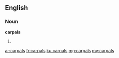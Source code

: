 ==English==

===Noun===
'''carpals'''

# {{plural of|carpal}}

[[ar:carpals]]
[[fr:carpals]]
[[ku:carpals]]
[[mg:carpals]]
[[my:carpals]]